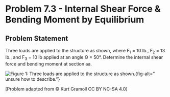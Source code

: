 # Problem 7.3 - Internal Shear Force & Bending Moment by Equilibrium {.unnumbered}

## Problem Statement

Three loads are applied to the structure as shown, where F<sub>1</sub> = 10 lb., F<sub>2</sub> = 13 lb., and F<sub>3</sub> = 10 lb applied at an angle Θ = 50°. Determine the internal shear force and bending moment at section aa.


![Figure 1: Three loads are applied to the structure as shown.](images/309.png){fig-alt=" unsure how to describe."}

\[Problem adapted from © Kurt Gramoll CC BY NC-SA 4.0\]